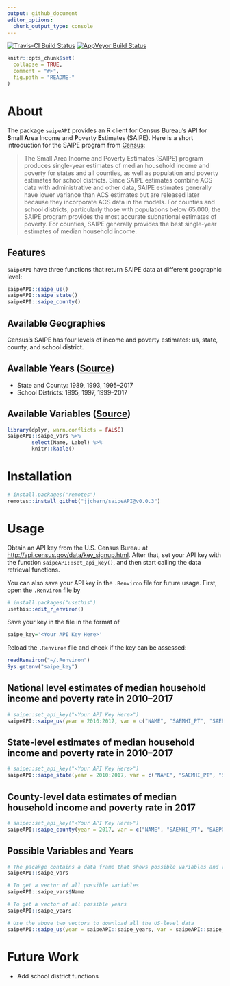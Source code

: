 ```yaml
---
output: github_document
editor_options: 
  chunk_output_type: console
---
```


<!-- README.md is generated from README.Rmd. Please edit that file -->

[![Travis-CI Build Status](https://travis-ci.org/jjchern/saipeAPI.svg?branch=master)](https://travis-ci.org/jjchern/saipeAPI)
[![AppVeyor Build Status](https://ci.appveyor.com/api/projects/status/github/jjchern/saipeAPI?branch=master&svg=true)](https://ci.appveyor.com/project/jjchern/saipeAPI)

```r
knitr::opts_chunk$set(
  collapse = TRUE,
  comment = "#>",
  fig.path = "README-"
)
```

# About

The package `saipeAPI` provides an R client for Census Bureau's API for **S**mall **A**rea **I**ncome and **P**overty **E**stimates (SAIPE). Here is a short introduction for the SAIPE program from [Census](http://www.census.gov/data/developers/data-sets/Poverty-Statistics.html):

> The Small Area Income and Poverty Estimates (SAIPE) program produces single-year estimates of median household income and poverty for states and all counties, as well as population and poverty estimates for school districts. Since SAIPE estimates combine ACS data with administrative and other data, SAIPE estimates generally have lower variance than ACS estimates but are released later because they incorporate ACS data in the models. For counties and school districts, particularly those with populations below 65,000, the SAIPE program provides the most accurate subnational estimates of poverty. For counties, SAIPE generally provides the best single-year estimates of median household income.

## Features

`saipeAPI` have three functions that return SAIPE data at different geographic level:

```R
saipeAPI::saipe_us()
saipeAPI::saipe_state()
saipeAPI::saipe_county()
```

## Available Geographies

Census's SAIPE has four levels of income and poverty estimates: us, state, county, and school district. 

## Available Years ([Source](http://www.census.gov/data/developers/data-sets/Poverty-Statistics.html))

- State and County: 1989, 1993, 1995--2017
- School Districts: 1995, 1997, 1999--2017

## Available Variables ([Source](http://api.census.gov/data/timeseries/poverty/saipe/variables.html))

```r
library(dplyr, warn.conflicts = FALSE)
saipeAPI::saipe_vars %>%
        select(Name, Label) %>% 
        knitr::kable()
```

# Installation

```R
# install.packages("remotes")
remotes::install_github("jjchern/saipeAPI@v0.0.3")
```

# Usage

Obtain an API key from the U.S. Census Bureau at [http://api.census.gov/data/key_signup.html](http://api.census.gov/data/key_signup.html). After that, set your API key with the function `saipeAPI::set_api_key()`, and then start calling the data retrieval functions.

You can also save your API key in the `.Renviron` file for future usage. First, open the `.Renviron` file by
```R
# install.packages("usethis")
usethis::edit_r_environ()
```
Save your key in the file in the format of 
```R
saipe_key='<Your API Key Here>'
```
Reload the `.Renviron` file and check if the key can be assessed:
```R
readRenviron("~/.Renviron")
Sys.getenv("saipe_key")
```

## National level estimates of median household income and poverty rate in 2010--2017

```r
# saipe::set_api_key("<Your API Key Here>")
saipeAPI::saipe_us(year = 2010:2017, var = c("NAME", "SAEMHI_PT", "SAEPOVRTALL_PT"))
```

## State-level estimates of median household income and poverty rate in 2010--2017

```r
# saipe::set_api_key("<Your API Key Here>")
saipeAPI::saipe_state(year = 2010:2017, var = c("NAME", "SAEMHI_PT", "SAEPOVRTALL_PT"))
```

## County-level data estimates of median household income and poverty rate in 2017

```r
# saipe::set_api_key("<Your API Key Here>")
saipeAPI::saipe_county(year = 2017, var = c("NAME", "SAEMHI_PT", "SAEPOVRTALL_PT"))
```

## Possible Variables and Years

```r
# The pacakge contains a data frame that shows possible variables and variable labels
saipeAPI::saipe_vars

# To get a vector of all possible variables
saipeAPI::saipe_vars$Name

# To get a vector of all possible years
saipeAPI::saipe_years

# Use the above two vectors to download all the US-level data
saipeAPI::saipe_us(year = saipeAPI::saipe_years, var = saipeAPI::saipe_vars$Name)
```

# Future Work

- Add school district functions
